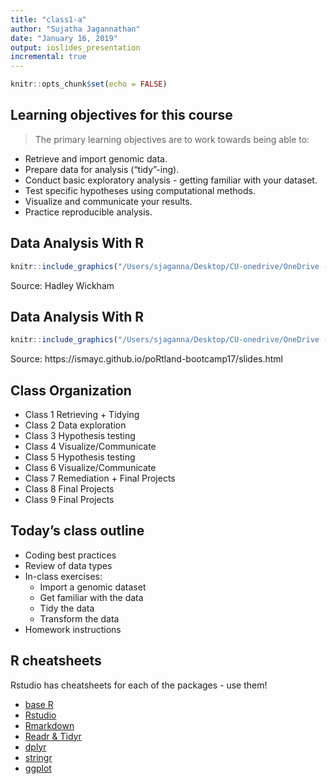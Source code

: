 ```yaml
---
title: "class1-a"
author: "Sujatha Jagannathan"
date: "January 16, 2019"
output: ioslides_presentation
incremental: true
---
```


```r
knitr::opts_chunk$set(echo = FALSE)
```

## Learning objectives for this course {.build}
> The primary learning objectives are to work towards being able to:  

* Retrieve and import genomic data.  
* Prepare data for analysis (“tidy”-ing).  
* Conduct basic exploratory analysis - getting familiar with your dataset.  
* Test specific hypotheses using computational methods.  
* Visualize and communicate your results.  
* Practice reproducible analysis.  

## Data Analysis With R 

```r
knitr::include_graphics("/Users/sjaganna/Desktop/CU-onedrive/OneDrive - The University of Colorado Denver/08-teaching/molb7910/1-class1/images/tidy1.png", dpi = 120)
```

Source: Hadley Wickham

## Data Analysis With R
```r
knitr::include_graphics("/Users/sjaganna/Desktop/CU-onedrive/OneDrive - The University of Colorado Denver/08-teaching/molb7910/1-class1/images/tidyverse-packages.png", dpi = 240)
```
Source: https://ismayc.github.io/poRtland-bootcamp17/slides.html

## Class Organization

- Class 1	Retrieving + Tidying
- Class 2	Data exploration
- Class 3	Hypothesis testing
- Class 4	Visualize/Communicate
- Class 5	Hypothesis testing
- Class 6	Visualize/Communicate
- Class 7	Remediation + Final Projects
- Class 8	Final Projects
- Class 9	Final Projects

## Today's class outline

- Coding best practices
- Review of data types
- In-class exercises: 
    + Import a genomic dataset
    + Get familiar with the data
    + Tidy the data
    + Transform the data
- Homework instructions

## R cheatsheets

Rstudio has cheatsheets for each of the packages - use them!   

* [base R](https://www.rstudio.com/wp-content/uploads/2016/10/r-cheat-sheet-3.pdf)
* [Rstudio](https://github.com/rstudio/cheatsheets/raw/master/rstudio-ide.pdf)
* [Rmarkdown](https://github.com/rstudio/cheatsheets/raw/master/rmarkdown-2.0.pdf)
* [Readr & Tidyr](https://github.com/rstudio/cheatsheets/raw/master/data-import.pdf)
* [dplyr](https://github.com/rstudio/cheatsheets/raw/master/data-transformation.pdf)
* [stringr](https://github.com/rstudio/cheatsheets/raw/master/strings.pdf)
* [ggplot](https://github.com/rstudio/cheatsheets/raw/master/data-visualization-2.1.pdf)
